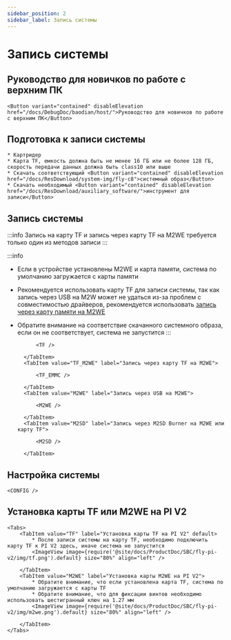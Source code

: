 ```yaml
---
sidebar_position: 2
sidebar_label: Запись системы
---
```










# Запись системы

## Руководство для новичков по работе с верхним ПК

    <Button variant="contained" disableElevation href="/docs/DebugDoc/baodian/host/">Руководство для новичков по работе с верхним ПК</Button>

## Подготовка к записи системы

    * Картридер
    * Карта TF, емкость должна быть не менее 16 ГБ или не более 128 ГБ, скорость передачи данных должна быть class10 или выше
    * Скачать соответствующий <Button variant="contained" disableElevation href="/docs/ResDownload/system-img/fly-c8">системный образ</Button>
    * Скачать необходимый <Button variant="contained" disableElevation href="/docs/ResDownload/auxiliary_software/">инструмент для записи</Button>

## Запись системы

:::info
Запись на карту TF и запись через карту TF на M2WE требуется только один из методов записи
:::

:::info
* Если в устройстве установлены M2WE и карта памяти, система по умолчанию загружается с карты памяти
* Рекомендуется использовать карту TF для записи системы, так как запись через USB на M2W может не удаться из-за проблем с совместимостью драйверов, рекомендуется использовать [запись через карту памяти на M2WE](https://mellow-next.klipper.cn/docs/ProductDoc/SBC/fly-pi-v2/fly-os)
* Обратите внимание на соответствие скачанного системного образа, если он не соответствует, система не запустится
:::

    <Tabs>
        <TabItem value="TF" label="Запись на карту TF" default>
            
            <TF />
            
        </TabItem>
        <TabItem value="TF_M2WE" label="Запись через карту TF на M2WE">
            
            <TF_EMMC />

        </TabItem>
        <TabItem value="M2WE" label="Запись через USB на M2WE">
            
            <M2WE />

        </TabItem>
        <TabItem value="M2SD" label="Запись через M2SD Burner на M2WE или карту TF">
            
            <M2SD />

        </TabItem>
    </Tabs>


## Настройка системы

    <CONFIG />

## Установка карты TF или M2WE на PI V2

    <Tabs>
        <TabItem value="TF" label="Установка карты TF на PI V2" default>
            * После записи системы на карту TF, необходимо подключить карту TF к PI V2 здесь, иначе система не запустится
            <ImageView image={require('@site/docs/ProductDoc/SBC/fly-pi-v2/img/tf.png').default} size="80%" align="left" />  

        </TabItem>
        <TabItem value="M2WE" label="Установка карты M2WE на PI V2">
            * Обратите внимание, что если установлена карта TF, система по умолчанию загружается с карты TF
            * Обратите внимание, что для фиксации винтов необходимо использовать шестигранный ключ на 1.27 мм
            <ImageView image={require('@site/docs/ProductDoc/SBC/fly-pi-v2/img/m2we.png').default} size="80%" align="left" />  

        </TabItem>
    </Tabs>